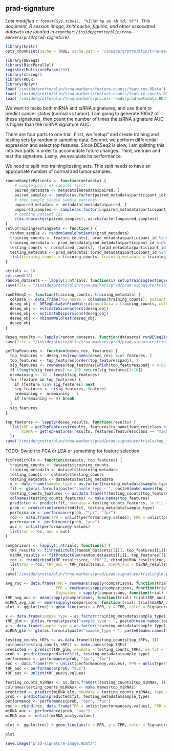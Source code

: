 ## prad-signature
_Last modified `r format(Sys.time(), "%I:%M %p on %b %d, %Y")`. This document, R session image, knitr cache, figures, and other associated datasets are located in `cruncher:/inside/grotto/blin/trna-markers/prad/prad-signature/`._

```r
library(knitr)
opts_chunk$set(cache = TRUE, cache.path = "/inside/grotto/blin/trna-markers/prad/prad-signature/cache/", eval = TRUE, echo = TRUE, warning = FALSE, results = FALSE, message = FALSE, autodep = TRUE, dev = "png", dpi = 300)
```

```r
library(DESeq2)
library(BiocParallel)
register(MulticoreParam(10))
library(stringr)
library(ROCR)
library(dplyr)
load('/inside/grotto/blin/trna-markers/feature-counts/features.RData')
load('/inside/grotto/blin/trna-markers/feature-counts/feature-counts.RData')
load('/inside/grotto/blin/trna-markers/process-reads/prad-metadata.RData')
```

We want to make both miRNA and tsRNA signatures, and use them to predict cancer status (normal vs tumor). I am going to generate 100x2 of these signatures, then count the number of times the tsRNA signature AUC is higher than the miRNA signature AUC.

There are four parts to one trial. First, we "setup" and create training and testing sets by randomly sampling data. Second, we perform differential expression and select top features. Since DESeq2 is slow, I am splitting this into two parts in order to accomodate future changes. Third, we train and test the signature. Lastly, we evalulate its performance.

We need to split into training/testing sets. This split needs to have an appropriate number of normal and tumor samples.

```r
randomSamplePatients <- function(metadata) {
	# sample pairs of samples first
	paired_metadata <- metadata[metadata$paired, ]
	paired_samples <- sample(as.factor(paired_metadata$participant_id), nrow(paired_metadata)/2)
	# then sample single sample patients
	unpaired_metadata <- metadata[!metadata$paired, ]
	unpaired_samples <- sample(as.factor(unpaired_metadata$participant_id), nrow(unpaired_metadata)/2)
	# combine patient ids
	c(as.character(paired_samples), as.character(unpaired_samples))
}
setupTrainingTestingSets <- function() {
  random_sample <- randomSamplePatients(prad_metadata)
  training_counts <- feature_counts[, prad_metadata$participant_id %in% random_sample]
  training_metadata <- prad_metadata[prad_metadata$participant_id %in% random_sample, ]
  testing_counts <- normalized_counts[, !(prad_metadata$participant_id %in% random_sample)]
  testing_metadata <- prad_metadata[!(prad_metadata$participant_id %in% random_sample), ]
  list(training_counts = training_counts, training_metadata = training_metadata, testing_counts = testing_counts, testing_metadata = testing_metadata)
}
```

```r
ntrials <- 10
set.seed(12)
random_datasets <- lapply(1:ntrials, function(i) setupTrainingTestingSets())
save(file = "/inside/grotto/blin/trna-markers/prad/prad-signature/trials/random-datasets.RData", random_datasets)
```

```r
runDESeq2 <- function(training_counts, training_metadata) {
  colData <- data.frame(row.names = colnames(training_counts), patient = as.factor(training_metadata$participant_id), sample_type = as.factor(training_metadata$sample_type), type = "single-read") # feature count column names correspond to metadata rows
  deseq_obj <- DESeqDataSetFromMatrix(countData = training_counts, colData = colData, design = ~ patient + sample_type)
  deseq_obj <- estimateSizeFactors(deseq_obj)
  deseq_obj <- estimateDispersions(deseq_obj)
  deseq_obj <- nbinomWaldTest(deseq_obj)
  deseq_obj
}
```

```r
deseq_results <- lapply(random_datasets, function(datasets) runDESeq2(datasets$training_counts, datasets$training_metadata))
save(file = "/inside/grotto/blin/trna-markers/prad/prad-signature/trials/deseq_results.RData", deseq_results)
```

```r
getTopFeatures <- function(deseq_res, features) {
  top_features <- deseq_res[rownames(deseq_res) %in% features, ]
  top_features <- top_features[order(top_features$padj), ]
  sig_features <- rownames(top_features[which(top_features$padj < 0.05 & abs(top_features$log2FoldChange) > 1), ])
  if (length(sig_features) >= 10) return(sig_features[1:10])
  nremaining <- 10 - length(sig_features)
  for (feature in top_features) {
    if (feature %in% sig_features) next
    sig_features <- c(sig_features, feature)
    nremaining <- nremaining - 1
    if (nremaining == 0) break
  }
  sig_features
}
```

```r
top_features <- lapply(deseq_results, function(results) {
  list(tRF = getTopFeatures(results, features$tx_name[features$class %in% c("tRF1", "tRF3", "tRF5")]),
       miRNA = getTopFeatures(results, features[features$class == "miRNA"]))
  })
save("/inside/grotto/blin/trna-markers/prad/prad-signature/trials/top_features.RData")
```

TODO: Switch to PCA or LDA or something for feature selection.

```r
fitPredictGlm <- function(datasets, top_features) {
  training_counts <- datasets$training_counts
  training_metadata <- datasets$training_metadata
  testing_counts <- datasets$testing_counts
  testing_metadata <- datasets$testing_metadata
  x <- data.frame(sample_type = as.factor(training_metadata$sample_type), t(training_counts[top_features, ]))
  fit <- glm(as.formula(paste("sample_type ~ ", paste0(make.names(top_features), collapse = ' + '))), data = x, family = "binomial") # binomial family specifies logistic regression, for NT vs TP
  testing_counts_features <- as.data.frame(t(testing_counts[top_features, ])) # need to isolate just the top features for prediction
  colnames(testing_counts_features) <- make.names(top_features)
  predicted <- predict(fit, newdata = testing_counts_features, se.fit = TRUE)
  prob <- prediction(predicted$fit, testing_metadata$sample_type)
  performance <- performance(prob, "tpr", "fpr")
  roc <- data.frame(TPR = unlist(performance@y.values), FPR = unlist(performance@x.values))
  performance <- performance(prob, "auc")
  auc <- unlist(performance@y.values)
  list(roc = roc, auc = auc)
}
```

```r
comparisons <- lapply(1:ntrials, function(i) {
  tRF_results <- fitPredictGlm(random_datasets[[i]], top_features[[i]]$tRF)
  miRNA_results <- fitPredictGlm(random_datasets[[i]], top_features[[i]]$miRNA)
  roc <- rbind(cbind(tRF_results$roc, "tRF"), cbind(miRNA_results$roc, "miRNA"))
  list(roc = roc, tRF_auc = tRF_results$auc, miRNA_auc = miRNA_results$auc)
  })
save("/inside/grotto/blin/trna-markers/prad/prad-signature/trials/glm-performance.RData", comparisons)
```

```r
avg_roc <- data.frame(TPR = rowMeans(sapply(comparisons, function(trial) trial$roc$TPR)),
                      FPR = rowMeans(sapply(comparisons, function(trial) trial$roc$FPR)),
                      Signature = sapply(comparisons, function(trial) trial$roc$Signature)[, 1])
tRF_avg_auc <- mean(sapply(comparisons, function(trial) trial$tRF_auc))
miRNA_avg_auc <- mean(sapply(comparisons, function(trial) trial$miRNA_auc))
plot <- ggplot(roc) + geom_line(aes(x = FPR, y = TPR, color = Signature)) + geom_abline(intercept = 0, slope = 1, colour = "gray") + ylab("TPR") + xlab("FPR") + scale_color_discrete(name = "Signature", labels = c(paste0("tRF (AUC = ", round(tRF_avg_auc, 3), ")"), paste0("miRNA (AUC = ", round(miRNA_avg_auc, 3), ")"))) + theme_bw() 
```


```r
x <- data.frame(sample_type = as.factor(training_metadata$sample_type), t(training_counts[top_tRFs, ]))
tRF_glm <- glm(as.formula(paste("sample_type ~ ", paste0(make.names(top_tRFs), collapse = ' + '))), data = x, family = "binomial") 
x <- data.frame(sample_type = as.factor(training_metadata$sample_type), t(training_counts[top_miRNAs, ]))
miRNA_glm <- glm(as.formula(paste("sample_type ~ ", paste0(make.names(top_miRNAs), collapse = ' + '))), data = x, family = "binomial")
```

```r
testing_counts_tRFs <- as.data.frame(t(testing_counts[top_tRFs, ]))
colnames(testing_counts_tRFs) <- make.names(top_tRFs)
predicted <- predict(tRF_glm, newdata = testing_counts_tRFs, se.fit = TRUE)
prob <- prediction(predicted$fit, testing_metadata$sample_type)
performance <- performance(prob, "tpr", "fpr")
roc <- data.frame(TPR = unlist(performance@y.values), FPR = unlist(performance@x.values), Signature = "tRF")
tRF_auc <- performance(prob, "auc")
tRF_auc <- unlist(tRF_auc@y.values)

testing_counts_miRNAs <- as.data.frame(t(testing_counts[top_miRNAs, ]))
colnames(testing_counts_miRNAs) <- make.names(top_miRNAs)
predicted <- predict(miRNA_glm, newdata = testing_counts_miRNAs, type = "response", se.fit = TRUE)
prob <- prediction(predicted$fit, testing_metadata$sample_type)
performance <- performance(prob, "tpr", "fpr")
roc <- rbind(roc, data.frame(TPR = unlist(performance@y.values), FPR = unlist(performance@x.values), Signature = "miRNA"))
miRNA_auc <- performance(prob, "auc")
miRNA_auc <- unlist(miRNA_auc@y.values)

plot <- ggplot(roc) + geom_line(aes(x = FPR, y = TPR, color = Signature)) + geom_abline(intercept = 0, slope = 1, colour = "gray") + ylab("TPR") + xlab("FPR") + scale_color_discrete(name = "Signature", labels = c(paste0("tRF (AUC = ", round(tRF_auc, 3), ")"), paste0("miRNA (AUC = ", round(miRNA_auc, 3), ")"))) + theme_bw() 
```

```r
plot
```

```r
save.image("prad-signature-image.RData")
```

